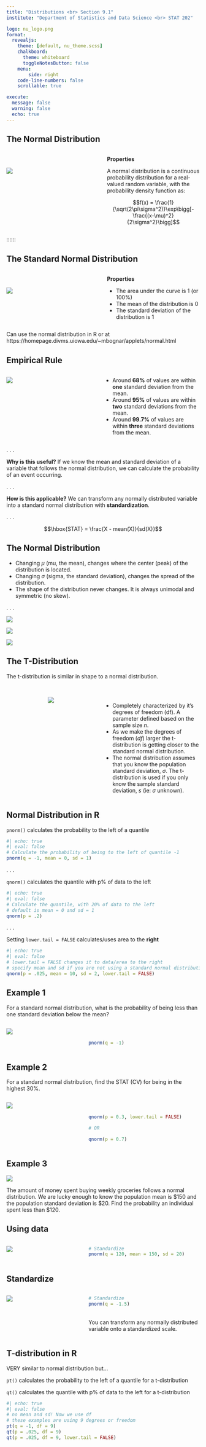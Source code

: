 ```yaml
---
title: "Distributions <br> Section 9.1"
institute: "Department of Statistics and Data Science <br> STAT 202"

logo: nu_logo.png
format: 
  revealjs:
    theme: [default, nu_theme.scss]
    chalkboard:
      theme: whiteboard
      toggleNotesButton: false
    menu:
        side: right
    code-line-numbers: false
    scrollable: true

execute:
  message: false
  warning: false
  echo: true
---
```


## The Normal Distribution

:::::: columns
::: {.column width="50%"}
<br>

<img src="images_lecture/normal.jpeg" style="float: center;"/>
:::

:::: {.column width="50%"}
**Properties**

A normal distribution is a continuous probability distribution for a real-valued random variable, with the probability density function as:

$$f(x) = \frac{1}{\sqrt(2\pi\sigma^2)}\exp\bigg[-\frac{(x-\mu)^2}{2\sigma^2}\bigg]$$
:::
::::
::::::






## The Standard Normal Distribution

:::::: columns
::: {.column width="50%"}
<br>

<img src="images_lecture/standard_normal.png" style="float: center;"/>
:::

:::: {.column width="50%"}
**Properties**

::: incremental
-   The area under the curve is 1 (or 100%)
-   The mean of the distribution is 0
-   The standard deviation of the distribution is 1
:::
::::
::::::

::: footer
Can use the normal distribution in R or at https://homepage.divms.uiowa.edu/\~mbognar/applets/normal.html
:::

## Empirical Rule {.smaller}

:::::: columns
::: {.column width="48%"}
<img src="images_lecture/standard_normal.png" style="float: left;"/>
:::

:::: {.column width="52%"}
::: incremental
-   Around **68%** of values are within **one** standard deviation from the mean.
-   Around **95%** of values are within **two** standard deviations from the mean.
-   Around **99.7%** of values are within **three** standard deviations from the mean.
:::
::::
::::::

. . .

**Why is this useful?** If we know the mean and standard deviation of a variable that follows the normal distribution, we can calculate the probability of an event occurring.

. . .

**How is this applicable?** We can transform any normally distributed variable into a standard normal distribution with **standardization**.

. . .

$$\hbox{STAT} = \frac{X - mean(X)}{sd(X)}$$

## The Normal Distribution

::: incremental
-   Changing $\mu$ (mu, the mean), changes where the center (peak) of the distribution is located.
-   Changing $\sigma$ (sigma, the standard deviation), changes the spread of the distribution.
-   The shape of the distribution never changes. It is always unimodal and symmetric (no skew).
:::

. . .

::: {layout="[30,30,30]"}
![](images_lecture/norm_mean1.png)

![](images_lecture/norm_sd1.png)

![](images_lecture/norm_meansd1.png)
:::

## The T-Distribution {.smaller}

The t-distribution is similar in shape to a normal distribution.

<br>

:::::: columns
::: {.column width="48%"}
<center>![](images_lecture/t-dist.png)</center>
:::

:::: {.column width="52%"}
::: incremental
-   Completely characterized by it's degrees of freedom (df). A parameter defined based on the sample size $n$.
-   As we make the degrees of freedom ($df$) larger the t-distribution is getting closer to the standard normal distribution.
-   The normal distribution assumes that you know the population standard deviation, $\sigma$. The t-distribution is used if you only know the sample standard deviation, $s$ (ie: $\sigma$ unknown).
:::
::::
::::::

## Normal Distribution in R

`pnorm()` calculates the probability to the left of a quantile

```r
#| echo: true
#| eval: false
# Calculate the probability of being to the left of quantile -1
pnorm(q = -1, mean = 0, sd = 1)
```

. . .

`qnorm()` calculates the quantile with p% of data to the left

```r
#| echo: true
#| eval: false
# Calculate the quantile, with 20% of data to the left
# default is mean = 0 and sd = 1
qnorm(p = .2)
```

. . .

Setting `lower.tail = FALSE` calculates/uses area to the **right**

```r
#| echo: true
#| eval: false
# lower.tail = FALSE changes it to data/area to the right
# specify mean and sd if you are not using a standard normal distribution
qnorm(p = .025, mean = 10, sd = 2, lower.tail = FALSE)
```

## Example 1

For a standard normal distribution, what is the probability of being less than one standard deviation below the mean?

:::::: columns
::: {.column width="40%"}
<img src="images_lecture/standard_normal.png" style="float: center;"/>
:::

:::: {.column width="60%"}
<br>

::: fragment
```r
pnorm(q = -1)
```
:::
::::
::::::

## Example 2

For a standard normal distribution, find the STAT (CV) for being in the highest 30%.

:::::: columns
::: {.column width="40%"}
<img src="images_lecture/standard_normal.png" style="float: center;"/>
:::

:::: {.column width="60%"}
<br>

::: fragment
```r
qnorm(p = 0.3, lower.tail = FALSE)

# OR

qnorm(p = 0.7)
```
:::
::::
::::::

## Example 3 {.smaller}

::: {.absolute top="0%" left="90%" width="100"}
![](images_lecture/participate_icon.png)
:::

The amount of money spent buying weekly groceries follows a normal distribution. We are lucky enough to know the population mean is \$150 and the population standard deviation is \$20. Find the probability an individual spent less than \$120.

::::::::::: panel-tabset
## Using data

:::::: columns
::: {.column width="40%"}
<img src="images_lecture/normal_dist.png" style="float: center;"/>
:::

:::: {.column width="60%"}
::: fragment
```r
# Standardize
pnorm(q = 120, mean = 150, sd = 20)
```
:::
::::
::::::

## Standardize

:::::: columns
::: {.column width="40%"}
<img src="images_lecture/standard_normal.png" style="float: center;"/>
:::

:::: {.column width="60%"}
::: fragment
```r
# Standardize
pnorm(q = -1.5)
```

<br> You can transform any normally distributed variable onto a standardized scale.
:::
::::
::::::
:::::::::::

## T-distribution in R

VERY similar to normal distribution but...

`pt()` calculates the probability to the left of a quantile for a t-distribution

`qt()` calculates the quantile with p% of data to the left for a t-distribution

```r
#| echo: true
#| eval: false
# no mean and sd! Now we use df
# these examples are using 9 degrees or freedom
pt(q = -1, df = 9)
qt(p = .025, df = 9)
qt(p = .025, df = 9, lower.tail = FALSE)
```
